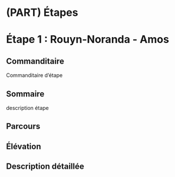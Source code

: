 # (PART) Étapes {-}

# Étape 1 : Rouyn-Noranda - Amos

## Commanditaire

Commanditaire d'étape

## Sommaire

description étape

## Parcours


## Élévation


## Description détaillée